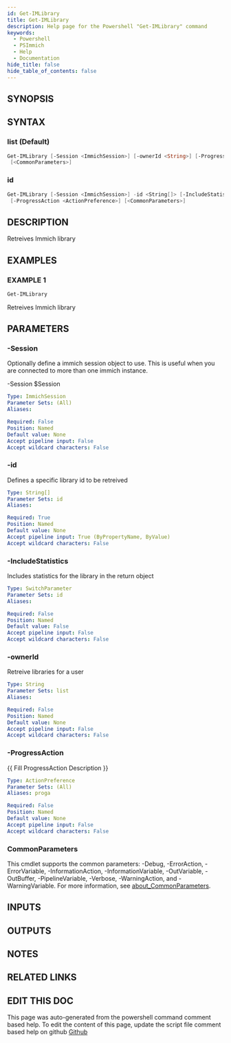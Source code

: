 ```yaml
---
id: Get-IMLibrary
title: Get-IMLibrary
description: Help page for the Powershell "Get-IMLibrary" command
keywords:
  - Powershell
  - PSImmich
  - Help
  - Documentation
hide_title: false
hide_table_of_contents: false
---
```


## SYNOPSIS

## SYNTAX

### list (Default)

```powershell
Get-IMLibrary [-Session <ImmichSession>] [-ownerId <String>] [-ProgressAction <ActionPreference>]
 [<CommonParameters>]
```

### id

```powershell
Get-IMLibrary [-Session <ImmichSession>] -id <String[]> [-IncludeStatistics]
 [-ProgressAction <ActionPreference>] [<CommonParameters>]
```

## DESCRIPTION

Retreives Immich library

## EXAMPLES

### EXAMPLE 1

```powershell
Get-IMLibrary
```

Retreives Immich library

## PARAMETERS

### -Session

Optionally define a immich session object to use.
This is useful when you are connected to more than one immich instance.

-Session $Session

```yaml
Type: ImmichSession
Parameter Sets: (All)
Aliases:

Required: False
Position: Named
Default value: None
Accept pipeline input: False
Accept wildcard characters: False
```

### -id

Defines a specific library id to be retreived

```yaml
Type: String[]
Parameter Sets: id
Aliases:

Required: True
Position: Named
Default value: None
Accept pipeline input: True (ByPropertyName, ByValue)
Accept wildcard characters: False
```

### -IncludeStatistics

Includes statistics for the library in the return object

```yaml
Type: SwitchParameter
Parameter Sets: id
Aliases:

Required: False
Position: Named
Default value: False
Accept pipeline input: False
Accept wildcard characters: False
```

### -ownerId

Retreive libraries for a user

```yaml
Type: String
Parameter Sets: list
Aliases:

Required: False
Position: Named
Default value: None
Accept pipeline input: False
Accept wildcard characters: False
```

### -ProgressAction

\{\{ Fill ProgressAction Description \}\}

```yaml
Type: ActionPreference
Parameter Sets: (All)
Aliases: proga

Required: False
Position: Named
Default value: None
Accept pipeline input: False
Accept wildcard characters: False
```

### CommonParameters

This cmdlet supports the common parameters: -Debug, -ErrorAction, -ErrorVariable, -InformationAction, -InformationVariable, -OutVariable, -OutBuffer, -PipelineVariable, -Verbose, -WarningAction, and -WarningVariable. For more information, see [about_CommonParameters](http://go.microsoft.com/fwlink/?LinkID=113216).

## INPUTS

## OUTPUTS

## NOTES

## RELATED LINKS

## EDIT THIS DOC 

This page was auto-generated from the powershell command comment based help. To edit the content of this page, update the script file comment based help on github [Github](https://github.com/hanpq/PSImmich)
